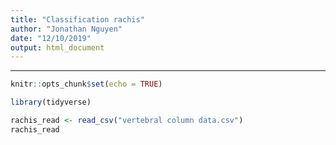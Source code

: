 ```yaml
---
title: "Classification rachis"
author: "Jonathan Nguyen"
date: "12/10/2019"
output: html_document
---
```

---
```r
knitr::opts_chunk$set(echo = TRUE)
```

```r
library(tidyverse)
```

```r
rachis_read <- read_csv("vertebral column data.csv")
rachis_read
```